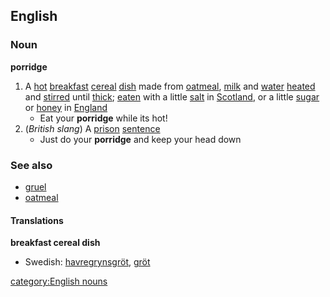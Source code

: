 ==English==
===Noun===
{{wikipedia}}
'''porridge'''
#A [[hot]] [[breakfast]] [[cereal]] [[dish]] made from [[oatmeal]], [[milk]] and [[water]] [[heated]] and [[stirred]] until [[thick]]; [[eaten]] with a little [[salt]] in [[Scotland]], or a little [[sugar]] or [[honey]] in [[England]]
#* Eat your '''porridge''' while its hot!
#(''British slang'') A [[prison]] [[sentence]]
#* Just do your '''porridge''' and keep your head down

===See also===
*[[gruel]]
*[[oatmeal]]

====Translations====
'''breakfast cereal dish'''
{{top}}
{{mid}}
*Swedish: [[havregrynsgröt]], [[gröt]]
{{bottom}}

[[category:English nouns]]